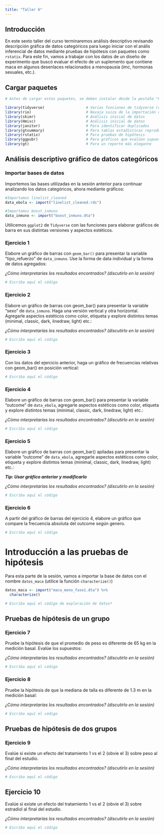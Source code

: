 ```yaml
---
title: "Taller 6"
---
```


## Introducción

En este sexto taller del curso terminaremos análisis descriptivo revisando descripción gráfica de datos categóricos para luego iniciar con el anális inferencial de datos mediante pruebas de hipótesis con paquetes como `rstatix`. Para este fin, vamos a trabajar con los datos de un diseño de experimento que buscó evaluar el efecto de un suplemento que contiene maca en algunos desenlaces relacionados a menopausia (imc, hormonas sexuales, etc.).


## Cargar paquetes

```r
# Antes de cargar estos paquetes, se deben instalar desde la pestaña "Packages" en el panel de utilidades (inferior derecho).

library(tidyverse)                   # Varias funciones de tidyverse (dplyr, ggplot2, etc.)
library(rio)                         # Navaja suiza de la importación de datos
library(skimr)                       # Análisis inicial de datos
library(Hmisc)                       # Análisis inicial de datos
library(janitor)                     # Para identificar duplicados
library(gtsummary)                   # Para tablas estadísticas reproducibles
library(rstatix)                     # Para pruebas de hipótesis 
library(ggpubr)                      # Para gráficos que evalúan supuestos
library(gt)                          # Para un reporte más elegante
```

## Análisis descriptivo gráfico de datos categóricos

### Importar bases de datos

Importemos las bases utilizadas en la sesión anterior para continuar analizando los datos categóricos, ahora mediante gráficos:

```r
#Importamos linelist_cleaned
data_ebola <- import("linelist_cleaned.rds")

#Importamos boost_inmuno
data_inmuno <- import("boost_inmuno.dta")
```

Utilicemos `ggplot2` de `Tidyverse` con las funciones para elaborar gráficos de barra en sus distintas versiones y aspectos estéticos.

### Ejercicio 1 {.unnumbered}

Elabore un gráfico de barras con `geom_bar()` para presentar la variable "tipo_refuerzo" de `data_inmuno`. Use la forma de data individual y la forma de datos agregados:

_¿Cómo interpretarías los resultados encontrados? (discutirlo en la sesión)_


```r
# Escriba aquí el código
```


### Ejercicio 2 {.unnumbered}

Elabore un gráfico de barras con geom_bar() para presentar la variable "sexo" de `data_inmuno`. Haga una versión vertical y otra horizontal. Agregarle aspectos estéticos como color, etiqueta y explore distintos temas (minimal, classic, dark, linedraw, light) etc.:

_¿Cómo interpretarías los resultados encontrados? (discutirlo en la sesión)_

```r
# Escriba aquí el código
```

### Ejercicio 3 {.unnumbered}

Con los datos del ejercicio anterior, haga un gráfico de frecuencias relativas con geom_bar() en posición vertical:

```r
# Escriba aquí el código
```

### Ejercicio 4 {.unnumbered}

Elabore un gráfico de barras con geom_bar() para presentar la variable "outcome" de `data_ebola`, agregarle aspectos estéticos como color, etiqueta y explore distintos temas (minimal, classic, dark, linedraw, light) etc.:

_¿Cómo interpretarías los resultados encontrados? (discutirlo en la sesión)_


```r
# Escriba aquí el código
```

### Ejercicio 5 {.unnumbered}

Elabore un gráfico de barras con geom_bar() apiladas para presentar la variable "outcome" de `data_ebola`, agregarle aspectos estéticos como color, etiqueta y explore distintos temas (minimal, classic, dark, linedraw, light) etc.:

___Tip: Usar gráfico anterior y modificarlo___

_¿Cómo interpretarías los resultados encontrados? (discutirlo en la sesión)_


```r
# Escriba aquí el código
```

### Ejercicio 6 {.unnumbered}

A partir del gráfico de barras del ejercicio 4, elabore un gráfico que compare la frecuencia absoluta del outcome según genero.


```r
# Escriba aquí el código
```


# Introducción a las pruebas de hipótesis

Para esta parte de la sesión, vamos a importar la base de datos con el nombre `datos_maca` (utilice la función `characterize()`)

```r
datos_maca <- import("maca_meno_fase1.dta") %>% 
  characterize()
```


```r
# Escriba aquí el código de exploración de datosº
```

## Pruebas de hipótesis de un grupo

### Ejercicio 7  {.unnumbered}

Pruebe la hipótesis de que el promedio de peso es diferente de 65 kg en la medición basal. Evalúe los supuestos:

_¿Cómo interpretarías los resultados encontrados? (discutirlo en la sesión)_


```r
# Escriba aquí el código
```

### Ejercicio 8  {.unnumbered}

Pruebe la hipótesis de que la mediana de talla es diferente de 1.3 m en la medición basal:

_¿Cómo interpretarías los resultados encontrados? (discutirlo en la sesión)_


```r
# Escriba aquí el código
```

## Pruebas de hipótesis de dos grupos

### Ejercicio 9  {.unnumbered}

Evalúe si existe un efecto del tratamiento 1 vs el 2 (obvie el 3) sobre peso al final del estudio.

_¿Cómo interpretarías los resultados encontrados? (discutirlo en la sesión)_

```r
# Escriba aquí el código
```

## Ejercicio 10  {.unnumbered}

Evalúe si existe un efecto del tratamiento 1 vs el 2 (obvie el 3) sobre estradiol al final del estudio.

_¿Cómo interpretarías los resultados encontrados? (discutirlo en la sesión)_

```r
# Escriba aquí el código
```


